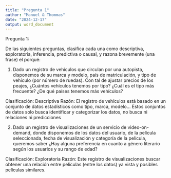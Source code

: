 ```yaml
---
title: "Pregunta 1"
author: "Manuel & Thommas"
date: "2024-12-17"
output: word_document
---
```


Pregunta 1:

De las siguientes preguntas, clasifica cada una como descriptiva, exploratoria,
inferencia, predictiva o causal, y razona brevemente (una frase) el porqué:

1. Dado un registro de vehículos que circulan por una autopista, disponemos de su
marca y modelo, país de matriculación, y tipo de vehículo (por número de
ruedas). Con tal de ajustar precios de los peajes, ¿Cuántos vehículos tenemos
por tipo? ¿Cuál es el tipo más frecuente? ¿De qué países tenemos más vehículos?

Clasificación: Descriptiva
Razón: El registro de vehículos está basado en un conjunto de datos estadísticos como tipo, marca, modelo… Estos conjuntos de datos solo busca identificar y categorizar los datos, no busca ni relaciones ni predicciones 


2. Dado un registro de visualizaciones de un servicio de video-on-demand, donde
disponemos de los datos del usuario, de la película seleccionada, fecha de
visualización y categoría de la película, queremos saber ¿Hay alguna preferencia
en cuanto a género literario según los usuarios y su rango de edad?

Clasificación: Exploratoria
Razón: Este registro de visualizaciones buscar obtener una relación entre películas (entre los datos) ya vista y posibles películas similares.
